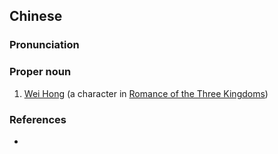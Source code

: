 {{also|卫弘}}
==Chinese==
{{zh-forms|s=卫弘}}

===Pronunciation===
{{zh-pron
|m=Wèi Hóng
|cat=pn
}}

===Proper noun===
{{zh-proper noun}}

# [[w:Wei Hong|Wei Hong]] (a character in [[w:Romance of the Three Kingdoms|Romance of the Three Kingdoms]])

===References===
* {{cite-book
|last=Luo
|first=Guanzhong
|authorlink=
|coauthors=
|year=
|title=[[s:Romance of the Three Kingdoms/Chapter 5|Romance of the Three Kingdoms/Chapter 5]]
|publisher=
|location=
}}